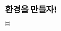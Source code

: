 # 환경을 만들자!


<div className="flex">
  <div className="mr-2 w-1/3">
    <Button
      title="Introduction"
      description="Introduction"
      query="/Diet/92kg/Make_Environment"
    ></Button>
  </div>
  <div className="ml-2 mr-2 w-1/3">
    <Button
      title="Diet Diary"
      description="다이어트 일기 만들기"
      query="/Diet/92kg/Make_Environment"
    ></Button>
  </div>
  <div className="ml-2 w-1/3">
    <Button
      title="Taking Picture"
      description="자기 자신의 사진 찍어보기"
      query="/Diet/92kg/Make_Environment"
    ></Button>
  </div>
</div>
